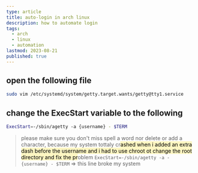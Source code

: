 ```yaml
---
type: article
title: auto-login in arch linux
description: how to automate login
tags:
  - arch
  - linux
  - automation
lastmod: 2023-08-21
published: true
---
```


## open the following file 
```sh
sudo vim /etc/systemd/system/getty.target.wants/getty@tty1.service
```

## change the ExecStart variable to the following
```sh
ExecStart=-/sbin/agetty -a {username} - $TERM
```

> please make sure you don't miss spell a word nor delete or add a character, because my system tottaly cr<mark style="background: #FFF3A3A6;">ashed when i added an extra dash before the username and i had to use chroot ot change the root directory and fix the pr</mark>oblem
> `ExecStart=-/sbin/agetty -a - {username} - $TERM` => this line broke my system
